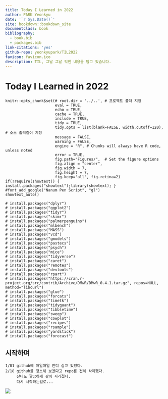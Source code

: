```yaml
---
title: Today I Learned in 2022
author: PARK Yeonkyu
date: '`r Sys.Date()`'
site: bookdown::bookdown_site
documentclass: book
bibliography:
  - book.bib
  - packages.bib
link-citations: 'yes'
github-repo: yeonkyupark/TIL2022
favicon: favicon.ico
description: TIL, 그날 그날 익힌 내용을 담고 있습니다.
---
```


# Today I Learned in 2022

```
knitr::opts_chunk$set(# root.dir = '../..', # 프로젝트 폴더 지정
                      eval = TRUE,
                      echo = TRUE,
                      cache = TRUE,
                      include = TRUE,
                      tidy = TRUE,
                      tidy.opts = list(blank=FALSE, width.cutoff=120), # 소스 출력길이 지정
                      message = FALSE,
                      warning = FALSE,
                      engine = "R", # Chunks will always have R code, unless noted
                      error = TRUE,
                      fig.path="Figures/",  # Set the figure options
                      fig.align = "center",
                      fig.width = 7,
                      fig.height = 7,
                      fig.keep='all', fig.retina=2)
if(!require(showtext)) { install.packages("showtext");library(showtext); }
#font_add_google("Nanum Pen Script", "gl")
showtext_auto()
```

```
# install.packages("dplyr")
# install.packages("ggplot2")
# install.packages("tidyr")
# install.packages("skimr")
# install.packages("palmerpenguins")
# install.packages("mlbench")
# install.packages("MASS")
# install.packages("vcd")
# install.packages("gmodels")
# install.packages("pastecs")
# install.packages("psych")
# install.packages("mice")
# install.packages("tidyverse")
# install.packages("caret")
# install.packages("remotes")
# install.packages("devtools")
# install.packages("rpart")
# install.packages("https://cran.r-project.org/src/contrib/Archive/DMwR/DMwR_0.4.1.tar.gz", repos=NULL, method="libcurl")
# install.packages("glue")
# install.packages("forcats")
# install.packages("timetk")
# install.packages("tidyquant")
# install.packages("tibbletime")
# install.packages("sweep")
# install.packages("cowplot")
# install.packages("recipes")
# install.packages("rsample")
# install.packages("yardstick")
# install.packages("forecast")
```

## 시작하며 {.unnumbered}

```
1/01 github에 매일매일 잔디 심고 있었다.  
2/18 github를 청소해 보겠다고 repo를 전체 삭제했다.  
     잔디도 깔끔하게 같이 사라졌다.
     다시 시작하는걸로...  
```

![](https://user-images.githubusercontent.com/72383349/155848684-460dbb41-426d-4d5a-9f85-99528427c89d.png)

